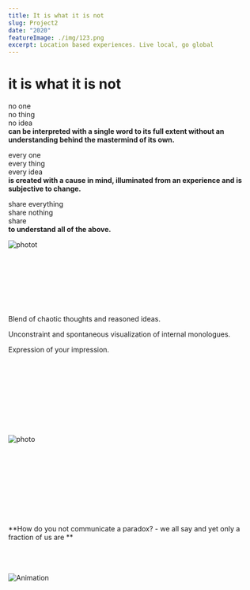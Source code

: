 ```yaml
---
title: It is what it is not
slug: Project2
date: "2020"
featureImage: ./img/123.png
excerpt: Location based experiences. Live local, go global 
---
```


# it is what it is not 

no one <br />
no thing  <br />
no idea <br />
**can be interpreted with a single word to its full extent without an understanding behind the mastermind of its own.** 


every one <br />
every thing <br />
every idea <br />
**is created with a cause in mind, illuminated from an experience and is subjective to change.** 


share everything <br />
share nothing <br />
share <br />
**to understand all of the above.**



![photot](./img/color1.png)
<br />
<br />
<br />
<br />
<br />
<br />
<br />
<br />


Blend of chaotic thoughts and reasoned ideas.

Unconstraint and spontaneous visualization of internal monologues.

Expression of your impression.

<br />
<br />
<br />
<br />
<br />
<br />
<br />
<br />




![photo](./img/energy.png)

<br />
<br />
<br />
<br />
<br />
<br />
<br />
<br />




**How do you not communicate a paradox? - we all say and yet only a fraction of us are **
<br />
<br />
<br />
<br />


![Animation](./img/weird.png)



